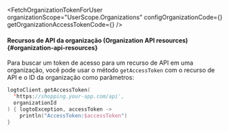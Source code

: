 

<FetchOrganizationTokenForUser
  organizationScope="UserScope.Organizations"
  configOrganizationCode={<ConfigOrganizationCode />}
  getOrganizationAccessTokenCode={<GetOrganizationAccessTokenCode />}
/>

#### Recursos de API da organização (Organization API resources) \{#organization-api-resources}

Para buscar um token de acesso para um recurso de API em uma organização, você pode usar o método `getAccessToken` com o recurso de API e o ID da organização como parâmetros:

```kotlin title="LogtoViewModel.kt"
logtoClient.getAccessToken(
  'https://shopping.your-app.com/api',
  organizationId
) { logtoException, accessToken ->
    println("AccessToken:$accessToken")
}
```
